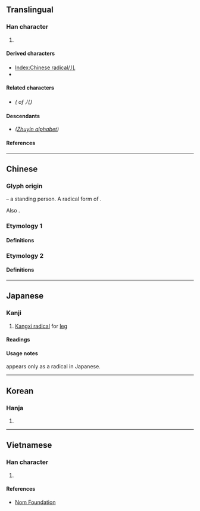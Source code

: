 {{also|ㄦ|ル|几|兒}}
{{character info}}
==Translingual==
{{Han simplified forms|兒|児|儿}}
{{stroke order|strokes=2}}
{{stroke order|type=animate}}

===Han character===
{{Han char|rn=10|rad=儿|as=00|sn=2|four=22010|canj=LU|ids=⿰丿乚}}

# {{mul-kangxi radical-def}}

====Derived characters====
* [[Index:Chinese radical/儿]]
* {{l|mul|[[尣]], [[圥]], [[灮]], [[皃]], [[見]]([[见]]), [[完]], [[羌]], [[虎]], [[亮]], [[竟]], [[匹]]}}

====Related characters====
* {{l|mul|兒}} ''({{w|Traditional Chinese|Traditional form}} of 儿)''

====Descendants====
* {{l|mul|ㄦ}} ''([[Appendix:Zhuyin script|Zhuyin alphabet]])''
<!-- Note: Not related to Katakana ル which is descended from 流-->

====References====
{{Han ref|kx=0123.010|dkj=01336|dj=0257.210|hdz=10264.040|uh=513F}}

----

==Chinese==

===Glyph origin===
{{Han etym}}
{{liushu|p}} – a standing person. A radical form of {{m|zh|人}}.

Also {{Han simp|兒|f=臼|t=&nbsp;|nocap=y}}.

===Etymology 1===

====Definitions====
{{zh-see|兒}}

===Etymology 2===

====Definitions====
{{zh-see|人|v}}

----

==Japanese==

===Kanji===
{{ja-kanji|grade=r|rs=儿00}}

# [[Kangxi radical]] for [[leg]]
#: {{syn|ja|人繞|tr1=ninnyō|人足|tr2=hitoashi}}

====Readings====
{{ja-readings
|on=じん, にん
|kun=がい, にんにょう
}}

====Usage notes====
{{lang|ja|儿}} appears only as a radical in Japanese.

----

==Korean==

===Hanja===
{{ko-hanja|hangeul=[[인]], [[궤]]|rv=in, gwe|mr=in, kwe}}

# {{rfdef|ko|sort=儿00}}

----

==Vietnamese==

===Han character===
{{vi-readings|reading=[[nhân]], [[nhi]]|rs=儿00}}

# {{rfdef|vi|sort=儿00}}

====References====
* [http://nomfoundation.org/common/nom_details.php?codepoint=513f Nom Foundation]